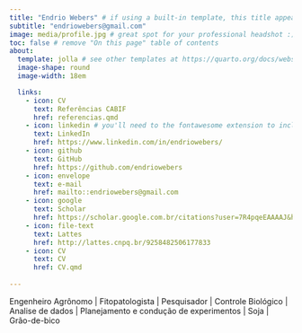 ```yaml
---
title: "Endrio Webers" # if using a built-in template, this title appears under your photo
subtitle: "endriowebers@gmail.com"
image: media/profile.jpg # great spot for your professional headshot :) 
toc: false # remove "On this page" table of contents
about: 
  template: jolla # see other templates at https://quarto.org/docs/websites/website-about.html#templates
  image-shape: round
  image-width: 18em

  links:
    - icon: CV 
      text: Referências CABIF
      href: referencias.qmd 
    - icon: linkedin # you'll need to the fontawesome extension to include icons: https://github.com/quarto-ext/fontawesome
      text: LinkedIn
      href: https://www.linkedin.com/in/endriowebers/
    - icon: github
      text: GitHub
      href: https://github.com/endriowebers
    - icon: envelope
      text: e-mail
      href: mailto::endriowebers@gmail.com
    - icon: google
      text: Scholar 
      href: https://scholar.google.com.br/citations?user=7R4pqeEAAAAJ&hl=pt-BR&oi=ao 
    - icon: file-text
      text: Lattes
      href: http://lattes.cnpq.br/9258482506177833
    - icon: CV 
      text: CV
      href: CV.qmd
      
---
```




Engenheiro Agrônomo | Fitopatologista | Pesquisador | Controle Biológico |
Analise de dados | Planejamento e condução de experimentos | Soja | Grão-de-bico



